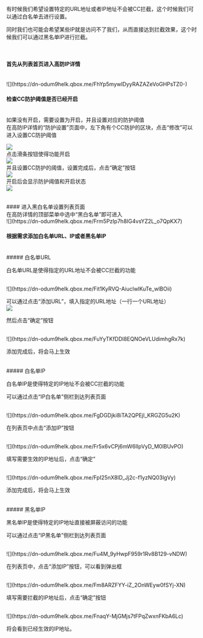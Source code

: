 有时候我们希望设置特定的URL地址或者IP地址不会被CC拦截，这个时候我们可以通过白名单去进行设置。

同时我们也可能会希望某些IP就是访问不了我们，从而直接达到拦截效果，这个时候我们可以通过黑名单IP进行拦截。

<br />

#### 首先从列表首页进入高防IP详情

<br />
![](https://dn-odum9helk.qbox.me/FhYp5mywlDyyRAZAZeVoGHPsTZ0-)
<br />

#### 检查CC防护阈值是否已经开启
<br />
如果没有开启，需要设置为开启，并且设置对应的防护阈值
<br />
在高防IP详情的“防护设置”页面中，左下角有个CC防护的区块，点击“修改”可以进入设置CC防护阈值

![](https://dn-odum9helk.qbox.me/FltTdunRlFrU5zhMbdNY_ffArYxO)
<br />
点击滑条按钮使得功能开启
<br />
![](https://dn-odum9helk.qbox.me/FqiEF968ldNsjtIaq_zSsTahD2U6)
<br />
并且设置CC防护的阈值，设置完成后，点击“确定”按钮
<br />
![](https://dn-odum9helk.qbox.me/FopkIvcT8R8wo1Y3MPcogG-RD-78)
<br />
开启后会显示防护阈值和开启状态
<br />
![](https://dn-odum9helk.qbox.me/Fl1FFyF0z00e29JODYKX0L01tzih)


<br />
#### 进入黑白名单设置列表页面
<br />
在高防详情的顶部菜单中选中“黑白名单”即可进入
<br />
![](https://dn-odum9helk.qbox.me/Frm5PzIp7h8IG4vsYZ2L_o7QpKX7)
<br />

#### 根据需求添加白名单URL、IP或者黑名单IP

<br />
##### 白名单URL
<br />

白名单URL是使得指定的URL地址不会被CC拦截的功能

<br />
![](https://dn-odum9helk.qbox.me/Fit1KyRVQ-AiuclwlKuTe_wlBOii)
<br />

可以通过点击“添加URL”，填入指定的URL地址（一行一个URL地址）
<br />
![](https://dn-odum9helk.qbox.me/FtR6vcwVYIcx8gN0uqlQgLsAwN2q)
<br />

然后点击“确定”按钮

<br />
![](https://dn-odum9helk.qbox.me/FuYyTKfDDl8EQNOeVLUdimhgRx7k)
<br />

添加完成后，将会马上生效

<br />
##### 白名单IP
<br />

白名单IP是使得特定的IP地址不会被CC拦截的功能

可以通过点击“IP白名单”侧栏到达列表页面

<br />
![](https://dn-odum9helk.qbox.me/FgDGDjki8iTA2QPEjI_KRGZG5u2K)
<br />

在列表页中点击“添加IP”按钮

<br />
![](https://dn-odum9helk.qbox.me/Fr5x6vCPj6mW6lIpVyD_M0lBUvPO)
<br />

填写需要生效的IP地址后，点击“确定”

<br />
![](https://dn-odum9helk.qbox.me/FpI25nX8lD_Jj2c-f1yzNQ03lgVy)
<br />

添加完成后，将会马上生效

<br />
##### 黑名单IP
<br />

黑名单IP是使得特定的IP地址直接被屏蔽访问的功能

可以通过点击“IP黑名单”侧栏到达列表页面

<br />
![](https://dn-odum9helk.qbox.me/Fu4M_9yHwpF959r1Rv8B129-vNDW)
<br />

在列表页中，点击“添加IP”按钮，可以看到弹出框

<br />
![](https://dn-odum9helk.qbox.me/Fm8ARZFYY-iZ_2OnWEyw0fSYj-XN)
<br />

填写需要拦截的IP地址后，点击“确定”按钮

<br />
![](https://dn-odum9helk.qbox.me/FnaqY-MjGMjs7tFPqZwxnFKbA6Lc)
<br />

将会看到已经生效的IP地址。